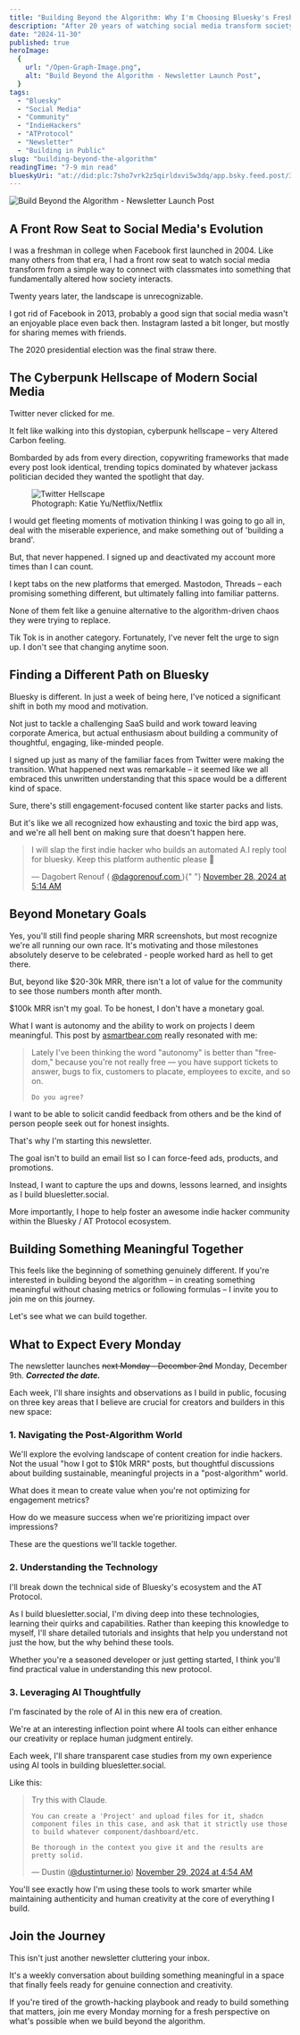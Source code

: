 ```yaml
---
title: "Building Beyond the Algorithm: Why I'm Choosing Bluesky's Fresh Start"
description: "After 20 years of watching social media transform society, I've found a fresh start on Bluesky. Join me in building authentic communities beyond engagement algorithms."
date: "2024-11-30"
published: true
heroImage:
  {
    url: "/Open-Graph-Image.png",
    alt: "Build Beyond the Algorithm - Newsletter Launch Post",
  }
tags:
  - "Bluesky"
  - "Social Media"
  - "Community"
  - "IndieHackers"
  - "ATProtocol"
  - "Newsletter"
  - "Building in Public"
slug: "building-beyond-the-algorithm"
readingTime: "7-9 min read"
blueskyUri: "at://did:plc:7sho7vrk2z5qirldxvi5w3dq/app.bsky.feed.post/3lc776jg6g22f"
---
```



![Build Beyond the Algorithm - Newsletter Launch Post](/Open-Graph-Image.png)

## A Front Row Seat to Social Media's Evolution

I was a freshman in college when Facebook first launched in 2004. Like many others from that era, I had a front row seat to watch social media transform from a simple way to connect with classmates into something that fundamentally altered how society interacts.

Twenty years later, the landscape is unrecognizable.

I got rid of Facebook in 2013, probably a good sign that social media wasn't an enjoyable place even back then. Instagram lasted a bit longer, but mostly for sharing memes with friends.

The 2020 presidential election was the final straw there.

## The Cyberpunk Hellscape of Modern Social Media

Twitter never clicked for me.

It felt like walking into this dystopian, cyberpunk hellscape – very Altered Carbon feeling.

Bombarded by ads from every direction, copywriting frameworks that made every post look identical, trending topics dominated by whatever jackass politician decided they wanted the spotlight that day.

<figure>
  <Image
    src="/images/alteredcarbon.png"
    alt="Twitter Hellscape"
    width={800}
    height={450}
  />
  <figcaption>
    Photograph: Katie Yu/Netflix/Netflix

  </figcaption>
</figure>

I would get fleeting moments of motivation thinking I was going to go all in, deal with the miserable experience, and make something out of 'building a brand'.

But, that never happened. I signed up and deactivated my account more times than I can count.

I kept tabs on the new platforms that emerged. Mastodon, Threads – each promising something different, but ultimately falling into familiar patterns.

None of them felt like a genuine alternative to the algorithm-driven chaos they were trying to replace.

Tik Tok is in another category. Fortunately, I've never felt the urge to sign up. I don't see that changing anytime soon.

## Finding a Different Path on Bluesky

Bluesky is different. In just a week of being here, I've noticed a significant shift in both my mood and motivation.

Not just to tackle a challenging SaaS build and work toward leaving corporate America, but actual enthusiasm about building a community of thoughtful, engaging, like-minded people.

I signed up just as many of the familiar faces from Twitter were making the transition. What happened next was remarkable – it seemed like we all embraced this unwritten understanding that this space would be a different kind of space.

Sure, there's still engagement-focused content like starter packs and lists.

But it's like we all recognized how exhausting and toxic the bird app was, and we're all hell bent on making sure that doesn't happen here.

<blockquote
  class="bluesky-embed"
  data-bluesky-uri="at://did:plc:d7o236badkammn5ajlry6ecj/app.bsky.feed.post/3lbytgynhss2j"
  data-bluesky-cid="bafyreid3ohpda3q3en6s44n2s3hxwbvabab4dk7d5h45loqggurxt5bn44"
>
  <p lang="en">
    I will slap the first indie hacker who builds an automated A.I reply tool
    for bluesky. Keep this platform authentic please 🙏
  </p>
  &mdash; Dagobert Renouf (
  <a href="https://bsky.app/profile/did:plc:d7o236badkammn5ajlry6ecj?ref_src=embed">
    @dagorenouf.com
  </a>
  ){" "}
  <a href="https://bsky.app/profile/did:plc:d7o236badkammn5ajlry6ecj/post/3lbytgynhss2j?ref_src=embed">
    November 28, 2024 at 5:14 AM
  </a>
</blockquote>
<script
  async
  src="https://embed.bsky.app/static/embed.js"
  charset="utf-8"
></script>

## Beyond Monetary Goals

Yes, you'll still find people sharing MRR screenshots, but most recognize we're all running our own race. It's motivating and those milestones absolutely deserve to be celebrated - people worked hard as hell to get there.

But, beyond like $20-30k MRR, there isn't a lot of value for the community to see those numbers month after month.

$100k MRR isn't my goal. To be honest, I don't have a monetary goal.

What I want is autonomy and the ability to work on projects I deem meaningful. This post by [asmartbear.com](https://bsky.app/profile/asmartbear.com) really resonated with me:

<blockquote class="bluesky-embed" data-bluesky-uri="at://did:plc:2b2lqipf3vklnfslluzsqiso/app.bsky.feed.post/3lbq5bebk3i2f" data-bluesky-cid="bafyreihpjvzxwj5nf7wxqt2qqifyf47we3wqin3kgeyabmgqohnehpu354">
  <p lang="en-US">
    Lately I&#x27;ve been thinking the word &quot;autonomy&quot; is better than &quot;freedom,&quot; because you&#x27;re not really free — you have support tickets to answer, bugs to fix, customers to placate, employees to excite, and so on.

    Do you agree?

  </p>
</blockquote>

I want to be able to solicit candid feedback from others and be the kind of person people seek out for honest insights.

That's why I'm starting this newsletter.

The goal isn't to build an email list so I can force-feed ads, products, and promotions.

Instead, I want to capture the ups and downs, lessons learned, and insights as I build bluesletter.social.

More importantly, I hope to help foster an awesome indie hacker community within the Bluesky / AT Protocol ecosystem.

## Building Something Meaningful Together

This feels like the beginning of something genuinely different. If you're interested in building beyond the algorithm – in creating something meaningful without chasing metrics or following formulas – I invite you to join me on this journey.

Let's see what we can build together.

## What to Expect Every Monday

The newsletter launches ~~next Monday - December 2nd~~ Monday, December 9th. **_Corrected the date._**

Each week, I'll share insights and observations as I build in public, focusing on three key areas that I believe are crucial for creators and builders in this new space:

### 1. Navigating the Post-Algorithm World

We'll explore the evolving landscape of content creation for indie hackers. Not the usual "how I got to $10k MRR" posts, but thoughtful discussions about building sustainable, meaningful projects in a "post-algorithm" world.

What does it mean to create value when you're not optimizing for engagement metrics?

How do we measure success when we're prioritizing impact over impressions?

These are the questions we'll tackle together.

### 2. Understanding the Technology

I'll break down the technical side of Bluesky's ecosystem and the AT Protocol.

As I build bluesletter.social, I'm diving deep into these technologies, learning their quirks and capabilities. Rather than keeping this knowledge to myself, I'll share detailed tutorials and insights that help you understand not just the how, but the why behind these tools.

Whether you're a seasoned developer or just getting started, I think you'll find practical value in understanding this new protocol.

### 3. Leveraging AI Thoughtfully

I'm fascinated by the role of AI in this new era of creation.

We're at an interesting inflection point where AI tools can either enhance our creativity or replace human judgment entirely.

Each week, I'll share transparent case studies from my own experience using AI tools in building bluesletter.social.

Like this:

<blockquote class="bluesky-embed" data-bluesky-uri="at://did:plc:7sho7vrk2z5qirldxvi5w3dq/app.bsky.feed.post/3lc3cslwac22e" data-bluesky-cid="bafyreigbun6hzw2lqndleb2abcxzdamxz7c4oongrlaozv2j4mxmjpajfq">
  <p lang="en">
    Try this with Claude.

    You can create a 'Project' and upload files for it, shadcn component files in this case, and ask that it strictly use those to build whatever component/dashboard/etc.

    Be thorough in the context you give it and the results are pretty solid.

  </p>
  &mdash; Dustin (<a href="https://bsky.app/profile/did:plc:7sho7vrk2z5qirldxvi5w3dq?ref_src=embed">@dustinturner.io</a>) <a href="https://bsky.app/profile/did:plc:7sho7vrk2z5qirldxvi5w3dq/post/3lc3cslwac22e?ref_src=embed">November 29, 2024 at 4:54 AM</a>
</blockquote>

You'll see exactly how I'm using these tools to work smarter while maintaining authenticity and human creativity at the core of everything I build.

## Join the Journey

This isn't just another newsletter cluttering your inbox.

It's a weekly conversation about building something meaningful in a space that finally feels ready for genuine connection and creativity.

If you're tired of the growth-hacking playbook and ready to build something that matters, join me every Monday morning for a fresh perspective on what's possible when we build beyond the algorithm.

<br />

<div class="not-prose">
  <NewsletterForm />
</div>
